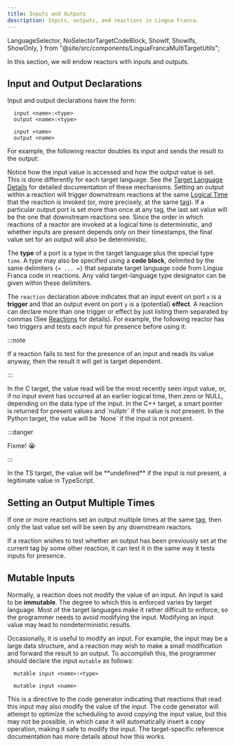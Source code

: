 ```yaml
---
title: Inputs and Outputs
description: Inputs, outputs, and reactions in Lingua Franca.
---
```


  LanguageSelector,
  NoSelectorTargetCodeBlock,
  ShowIf,
  ShowIfs,
  ShowOnly,
} from "@site/src/components/LinguaFrancaMultiTargetUtils";

<LanguageSelector c cpp py ts rs />

In this section, we will endow reactors with inputs and outputs.

## Input and Output Declarations

Input and output declarations have the form:

<ShowIfs>
  <ShowIf c ts rs cpp>

```lf
  input <name>:<type>
  output <name>:<type>
```

  </ShowIf>
  <ShowIf py>

```lf
  input <name>
  output <name>
```

  </ShowIf>
</ShowIfs>

For example, the following reactor doubles its input and sends the result to the
output:


<NoSelectorTargetCodeBlock
  c={C_Double}
  cpp={Cpp_Double}
  py={Py_Double}
  rs={Rs_Double}
  ts={TS_Double}
  lf
/>

Notice how the input value is accessed and how the output value is set. This is
done differently for each target language. See the
[Target Language Details](../reference/target-language-details.mdx) for detailed
documentation of these mechanisms. Setting an output within a reaction will
trigger downstream reactions at the same
[Logical Time](../writing-reactors/time-and-timers.mdx#logical-time) that the
reaction is invoked (or, more precisely, at the same
[tag](../writing-reactors/superdense-time.mdx#tag-vs-time)). If a particular
output port is set more than once at any tag, the last set value will be the one
that downstream reactions see. Since the order in which reactions of a reactor
are invoked at a logical time is deterministic, and whether inputs are present
depends only on their timestamps, the final value set for an output will also be
deterministic.

<ShowOnly c cpp ts rs>

The **type** of a port is a type in the target language plus the special type
`time`. A type may also be specified using a **code block**, delimited by the
same delimiters `{= ... =}` that separate target language code from Lingua
Franca code in reactions. Any valid target-language type designator can be given
within these delimiters.

</ShowOnly>

The `reaction` declaration above indicates that an input event on port `x` is a
**trigger** and that an output event on port `y` is a (potential) **effect**. A
reaction can declare more than one trigger or effect by just listing them
separated by commas (See [Reactions](../writing-reactors/reactions.mdx) for
details). For example, the following reactor has two triggers and tests each
input for presence before using it:


<NoSelectorTargetCodeBlock
  c={C_Destination}
  cpp={Cpp_Destination}
  py={Py_Destination}
  rs={Rs_Destination}
  ts={TS_Destination}
  lf
/>

:::note

If a reaction fails to test for the presence of an input and reads its value
anyway, then the result it will get is target dependent.

:::

<ShowIfs>
  <ShowIf c>
    In the C target, the value read will be the most recently seen input value,
    or, if no input event has occurred at an earlier logical time, then zero or
    NULL, depending on the data type of the input.
  </ShowIf>
  <ShowIf cpp>
    In the C++ target, a smart pointer is returned for present values and
    `nullptr` if the value is not present.
  </ShowIf>
  <ShowIf py>
    In the Python target, the value will be `None` if the input is not present.
  </ShowIf>
  <ShowIf rs>

:::danger

Fixme! 😭

:::

</ShowIf>
  <ShowIf ts>
    In the TS target, the value will be **undefined** if the input is not
    present, a legitimate value in TypeScript.
  </ShowIf>
</ShowIfs>

## Setting an Output Multiple Times

If one or more reactions set an output multiple times at the same
[tag](../writing-reactors/superdense-time.mdx#tag-vs-time), then only the last
value set will be seen by any downstream reactors.

If a reaction wishes to test whether an output has been previously set at the
current tag by some other reaction, it can test it in the same way it tests
inputs for presence.

## Mutable Inputs

Normally, a reaction does not modify the value of an input. An input is said to
be **immutable**. The degree to which this is enforced varies by target
language. Most of the target languages make it rather difficult to enforce, so
the programmer needs to avoid modifying the input. Modifying an input value may
lead to nondeterministic results.

Occasionally, it is useful to modify an input. For example, the input may be a
large data structure, and a reaction may wish to make a small modification and
forward the result to an output. To accomplish this, the programmer should
declare the input `mutable` as follows:

<ShowIfs>
  <ShowIf c ts rs cpp>

```lf
  mutable input <name>:<type>
```

  </ShowIf>
  <ShowIf py>

```lf
  mutable input <name>
```

  </ShowIf>
</ShowIfs>

This is a directive to the code generator indicating that reactions that read
this input may also modify the value of the input. The code generator will
attempt to optimize the scheduling to avoid copying the input value, but this
may not be possible, in which case it will automatically insert a copy
operation, making it safe to modify the input. The target-specific reference
documentation has more details about how this works.
